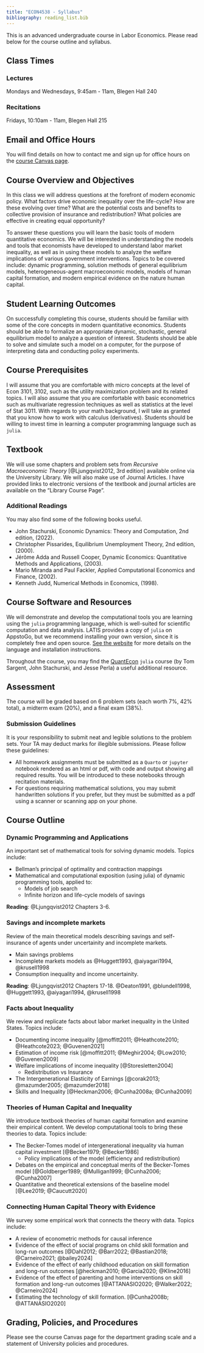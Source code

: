 ```yaml
---
title: "ECON4538 - Syllabus"
bibliography: reading_list.bib
---
```


This is an advanced undergraduate course in Labor Economics. Please read below for the course outline and syllabus.

## Class Times

### Lectures

Mondays and Wednesdays, 9:45am - 11am, Blegen Hall 240

### Recitations

Fridays, 10:10am - 11am, Blegen Hall 215

## Email and Office Hours

You will find details on how to contact me and sign up for office hours on the [course Canvas page](https://canvas.umn.edu/). 


## Course Overview and Objectives

In this class we will address questions at the forefront of modern economic policy. What factors drive economic inequality over the life-cycle? How are these evolving over time? What are the potential costs and benefits to collective provision of insurance and redistribution? What policies are effective in creating equal opportunity? 

To answer these questions you will learn the basic tools of modern quantitative economics. We will be interested in understanding the models and tools that economists have developed to understand labor market inequality, as well as in using these models to analyze the welfare implications of various government interventions. Topics to be covered include: dynamic programming, solution methods of general equilibrium models, heterogeneous-agent macroeconomic models, models of human capital formation, and modern empirical evidence on the nature human capital.

## Student Learning Outcomes

On successfully completing this course, students should be familiar with some of the core concepts in modern quantitative economics. Students should be able to formalize an appropriate dynamic, stochastic, general equilibrium model to analyze a question of interest. Students should be able to solve and simulate such a model on a computer, for the purpose of interpreting data and conducting policy experiments.

## Course Prerequisites

I will assume that you are comfortable with micro concepts at the level of Econ 3101, 3102, such as the utility maximization problem and its related topics. I will also assume that you are comfortable with basic econometrics such as multivariate regression techniques as well as statistics at the level of Stat 3011. With regards to your math background, I will take as granted that you know how to work with calculus (derivatives). Students should be willing to invest time in learning a computer programming language such as `julia`.

## Textbook

We will use some chapters and problem sets from *Recursive Macroeconomic Theory* [@Ljungqvist2012,  3rd edition] available online via the University Library.  We will also make use of Journal Articles. I have provided links to electronic versions of the textbook and journal articles are available on the "Library Course Page". 

### Additional Readings

You may also find some of the following books useful.

- John Stachurski, Economic Dynamics: Theory and Computation, 2nd edition, (2022).
- Christopher Pissarides, Equilibrium Unemployment Theory, 2nd edition, (2000).
- Jérôme Adda and Russell Cooper, Dynamic Economics: Quantitative Methods and Applications, (2003).
- Mario Miranda and Paul Fackler, Applied Computational Economics and Finance, (2002).
- Kenneth Judd, Numerical Methods in Economics, (1998).

## Course Software and Resources

We will demonstrate and develop the computational tools you are learning using the `julia` programming language, which is well-suited for scientific computation and data analysis. LATIS provides a copy of `julia` on AppstoGo, but we recommend installing your own version, since it is completely free and open source. [See the website](https://julialang.org/) for more details on the language and installation instructions.

Throughout the course, you may find the [QuantEcon](https://julia.quantecon.org/intro.html) `julia` course (by Tom Sargent, John Stachurski, and Jesse Perla) a useful additional resource.

## Assessment

The course will be graded based on 6 problem sets (each worth 7%, 42% total), a midterm exam (20%), and a final exam (38%).

### Submission Guidelines

It is your responsibility to submit neat and legible solutions to the problem sets. Your TA may deduct marks for illegible submissions. Please follow these guidelines:

- All homework assignments must be submitted as a `Quarto` or `jupyter` notebook rendered as an html or pdf, with code and output showing all required results. You will be introduced to these notebooks through recitation materials.
- For questions requiring mathematical solutions, you may submit handwritten solutions if you prefer, but they must be submitted as a pdf using a scanner or scanning app on your phone.

## Course Outline

### Dynamic Programming and Applications 

An important set of mathematical tools for solving dynamic models. Topics include:

- Bellman's principal of optimality and contraction mappings
- Mathematical and computational exposition (using julia) of dynamic programming tools, applied to:
    - Models of job search
    - Infinite horizon and life-cycle models of savings

**Reading**: @Ljungqvist2012 Chapters 3-6.

### Savings and incomplete markets

Review of the main theoretical models describing savings and self-insurance of agents under uncertainity and incomplete markets.

- Main savings problems
- Incomplete markets models as @Huggett1993, @aiyagari1994, @krusell1998
- Consumption inequality and income uncertainity.

**Reading**: @Ljungqvist2012 Chapters 17-18. @Deaton1991, @blundell1998, @Huggett1993, @aiyagari1994, @krusell1998

### Facts about Inequality 

We review and replicate facts about labor market inequality in the United States. Topics include:

- Documenting income inequality [@moffitt2011; @Heathcote2010; @Heathcote2023; @Guvenen2021]
- Estimation of income risk [@moffitt2011; @Meghir2004; @Low2010; @Guvenen2009]
- Welfare implications of income inequality [@Storesletten2004]
    - Redistribution vs Insurance
- The Intergenerational Elasticity of Earnings [@corak2013; @mazumder2005; @mazumder2018]
- Skills and Inequality [@Heckman2006; @Cunha2008a; @Cunha2009]

### Theories of Human Capital and Inequality

We introduce textbook theories of human capital formation and examine their empirical content. We develop computational tools to bring these theories to data. Topics include:

- The Becker-Tomes model of intergenerational inequality via human capital investment [@Becker1979; @Becker1986]
    - Policy implications of the model (efficiency and redistribution)
- Debates on the empirical and conceptual merits of the Becker-Tomes model [@Goldberger1989; @Mulligan1999; @Cunha2006; @Cunha2007]
- Quantitative and theoretical extensions of the baseline model [@Lee2019; @Caucutt2020]

### Connecting Human Capital Theory with Evidence

We survey some empirical work that connects the theory with data. Topics include:

- A review of econometric methods for causal inference
- Evidence of the effect of social programs on child skill formation and long-run outcomes [@Dahl2012; @Barr2022; @Bastian2018; @Carneiro2021; @bailey2024]
- Evidence of the effect of early childhood education on skill formation and long-run outcomes [@heckman2010; @Garcia2020; @Kline2016]
- Evidence of the effect of parenting and home interventions on skill formation and long-run outcomes [@ATTANASIO2020; @Walker2022; @Carneiro2024]
- Estimating the technology of skill formation. [@Cunha2008b; @ATTANASIO2020]

## Grading, Policies, and Procedures

Please see the course Canvas page for the department grading scale and a statement of University policies and procedures.